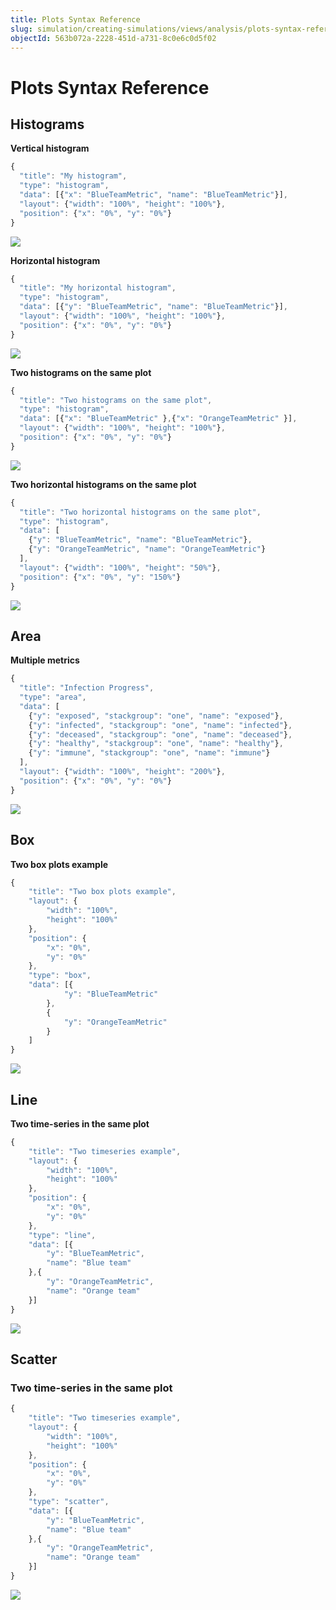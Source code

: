 ```yaml
---
title: Plots Syntax Reference
slug: simulation/creating-simulations/views/analysis/plots-syntax-reference
objectId: 563b072a-2228-451d-a731-8c0e6c0d5f02
---
```


# Plots Syntax Reference

## Histograms

**Vertical histogram**

<Tabs>
<Tab title="Code" >

```javascript
{
  "title": "My histogram",
  "type": "histogram",
  "data": [{"x": "BlueTeamMetric", "name": "BlueTeamMetric"}],
  "layout": {"width": "100%", "height": "100%"},
  "position": {"x": "0%", "y": "0%"}
}
```

</Tab>

<TextTab title="Modal configuration" >

![](https://cdn-us1.hash.ai/site/docs/screenshot-2021-03-11-at-18.27.36.png)

</TextTab>
</Tabs>

**Horizontal histogram**

<Tabs>
<Tab title="Code" >

```javascript
{
  "title": "My horizontal histogram",
  "type": "histogram",
  "data": [{"y": "BlueTeamMetric", "name": "BlueTeamMetric"}],
  "layout": {"width": "100%", "height": "100%"},
  "position": {"x": "0%", "y": "0%"}
}
```

</Tab>

<TextTab title="Modal configuration" >

![](https://cdn-us1.hash.ai/site/docs/screenshot-2021-03-11-at-18.30.43.png)

</TextTab>
</Tabs>

**Two histograms on the same plot**

<Tabs>
<Tab title="Code" >

```javascript
{
  "title": "Two histograms on the same plot",
  "type": "histogram",
  "data": [{"x": "BlueTeamMetric" },{"x": "OrangeTeamMetric" }],
  "layout": {"width": "100%", "height": "100%"},
  "position": {"x": "0%", "y": "0%"}
}
```

</Tab>

<TextTab title="Modal configuration" >

![](https://cdn-us1.hash.ai/site/docs/screenshot-2021-03-11-at-18.36.34.png)

</TextTab>
</Tabs>

**Two horizontal histograms on the same plot**

<Tabs>
<Tab title="Code" >

```javascript
{
  "title": "Two horizontal histograms on the same plot",
  "type": "histogram",
  "data": [
    {"y": "BlueTeamMetric", "name": "BlueTeamMetric"},
    {"y": "OrangeTeamMetric", "name": "OrangeTeamMetric"}
  ],
  "layout": {"width": "100%", "height": "50%"},
  "position": {"x": "0%", "y": "150%"}
}
```

</Tab>

<TextTab title="Modal configuration" >

![](https://cdn-us1.hash.ai/site/docs/screenshot-2021-03-11-at-18.37.23.png)

</TextTab>
</Tabs>

## Area

**Multiple metrics**

<Tabs>
<Tab title="Code" >

```javascript
{
  "title": "Infection Progress",
  "type": "area",
  "data": [
    {"y": "exposed", "stackgroup": "one", "name": "exposed"},
    {"y": "infected", "stackgroup": "one", "name": "infected"},
    {"y": "deceased", "stackgroup": "one", "name": "deceased"},
    {"y": "healthy", "stackgroup": "one", "name": "healthy"},
    {"y": "immune", "stackgroup": "one", "name": "immune"}
  ],
  "layout": {"width": "100%", "height": "200%"},
  "position": {"x": "0%", "y": "0%"}
}
```

</Tab>

<TextTab title="Modal configuration" >

![](https://cdn-us1.hash.ai/site/docs/screenshot-2021-03-11-at-17.53.05.png)

</TextTab>
</Tabs>

## Box

**Two box plots example**

<Tabs>
<Tab title="Code" >

```javascript
{
    "title": "Two box plots example",
    "layout": {
        "width": "100%",
        "height": "100%"
    },
    "position": {
        "x": "0%",
        "y": "0%"
    },
    "type": "box",
    "data": [{
            "y": "BlueTeamMetric"
        },
        {
            "y": "OrangeTeamMetric"
        }
    ]
}
```

</Tab>

<TextTab title="Modal configuration" >

![](https://cdn-us1.hash.ai/site/docs/screenshot-2021-03-11-at-18.25.23.png)

</TextTab>
</Tabs>

## Line

**Two time-series in the same plot**

<Tabs>
<Tab title="Code" >

```javascript
{
    "title": "Two timeseries example",
    "layout": {
        "width": "100%",
        "height": "100%"
    },
    "position": {
        "x": "0%",
        "y": "0%"
    },
    "type": "line",
    "data": [{
        "y": "BlueTeamMetric",
        "name": "Blue team"
    },{
        "y": "OrangeTeamMetric",
        "name": "Orange team"
    }]
}
```

</Tab>

<TextTab title="Modal configuration" >

![](https://cdn-us1.hash.ai/site/docs/screenshot-2021-03-11-at-15.27.25.png)

</TextTab>
</Tabs>

## Scatter

### Two time-series in the same plot

<Tabs>
<Tab title="Code" >

```javascript
{
    "title": "Two timeseries example",
    "layout": {
        "width": "100%",
        "height": "100%"
    },
    "position": {
        "x": "0%",
        "y": "0%"
    },
    "type": "scatter",
    "data": [{
        "y": "BlueTeamMetric",
        "name": "Blue team"
    },{
        "y": "OrangeTeamMetric",
        "name": "Orange team"
    }]
}
```

</Tab>

<TextTab title="Modal configuration" >

![](https://cdn-us1.hash.ai/site/docs/screenshot-2021-03-11-at-15.15.03.png)

</TextTab>
</Tabs>
